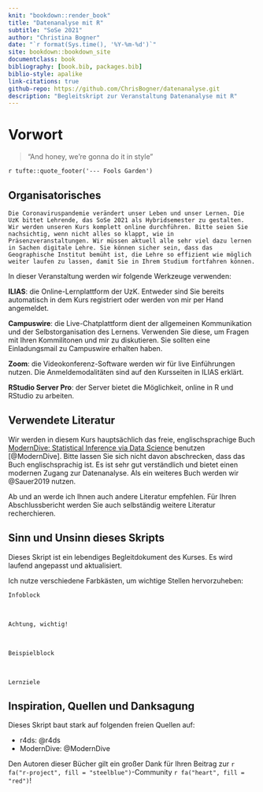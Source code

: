 ```yaml
---
knit: "bookdown::render_book"
title: "Datenanalyse mit R"
subtitle: "SoSe 2021"
author: "Christina Bogner"
date: "`r format(Sys.time(), '%Y-%m-%d')`"
site: bookdown::bookdown_site
documentclass: book
bibliography: [book.bib, packages.bib]
biblio-style: apalike
link-citations: true
github-repo: https://github.com/ChrisBogner/datenanalyse.git
description: "Begleitskript zur Veranstaltung Datenanalyse mit R"
---
```


# Vorwort {-}

> "And honey, we're gonna do it in style"

`r tufte::quote_footer('--- Fools Garden')`

## Organisatorisches {-}

```block
Die Coronaviruspandemie verändert unser Leben und unser Lernen. Die UzK bittet Lehrende, das SoSe 2021 als Hybridsemester zu gestalten. Wir werden unseren Kurs komplett online durchführen. Bitte seien Sie nachsichtig, wenn nicht alles so klappt, wie in Präsenzveranstaltungen. Wir müssen aktuell alle sehr viel dazu lernen in Sachen digitale Lehre. Sie können sicher sein, dass das Geographische Institut bemüht ist, die Lehre so effizient wie möglich weiter laufen zu lassen, damit Sie in Ihrem Studium fortfahren können.
```

In dieser Veranstaltung werden wir folgende Werkzeuge verwenden:

**ILIAS**: die Online-Lernplattform der UzK. Entweder sind Sie bereits automatisch in dem Kurs registriert oder werden von mir per Hand angemeldet.

**Campuswire**: die Live-Chatplattform dient der allgemeinen Kommunikation und der Selbstorganisation des Lernens. Verwenden Sie diese, um Fragen mit Ihren Kommilitonen und mir zu diskutieren. Sie sollten eine Einladungsmail zu Campuswire erhalten haben.

**Zoom**: die Videokonferenz-Software werden wir für live Einführungen nutzen. Die Anmeldemodalitäten sind auf den Kursseiten in ILIAS erklärt.

**RStudio Server Pro**: der Server bietet die Möglichkeit, online in R und RStudio zu arbeiten.

## Verwendete Literatur {-}

Wir werden in diesem Kurs hauptsächlich das freie, englischsprachige Buch [ModernDive: Statistical Inference via Data Science](https://moderndive.com/) benutzen [@ModernDive]. Bitte lassen Sie sich nicht davon abschrecken, dass das Buch englischsprachig ist. Es ist sehr gut verständlich und bietet einen modernen Zugang zur Datenanalyse. Als ein weiteres Buch werden wir @Sauer2019 nutzen.

Ab und an werde ich Ihnen auch andere Literatur empfehlen. Für Ihren Abschlussbericht werden Sie auch selbständig weitere Literatur recherchieren.

## Sinn und Unsinn dieses Skripts {-}

Dieses Skript ist ein lebendiges Begleitdokument des Kurses. Es wird laufend angepasst und aktualisiert.

Ich nutze verschiedene Farbkästen, um wichtige Stellen hervorzuheben:

```block
Infoblock
```

<br>

```block
Achtung, wichtig!
```

<br>

```block
Beispielblock
```

<br>

```block
Lernziele
```

<!-- <br> -->

<!-- ```{block, type='rmdsummary'} -->
<!-- Zusammenfassung -->
<!-- ``` -->

## Inspiration, Quellen und Danksagung {-}

Dieses Skript baut stark auf folgenden freien Quellen auf:

- r4ds: @r4ds
- ModernDive: @ModernDive

Den Autoren dieser Bücher gilt ein großer Dank für Ihren Beitrag zur `r fa("r-project", fill = "steelblue")`-Community `r fa("heart", fill = "red")`!
